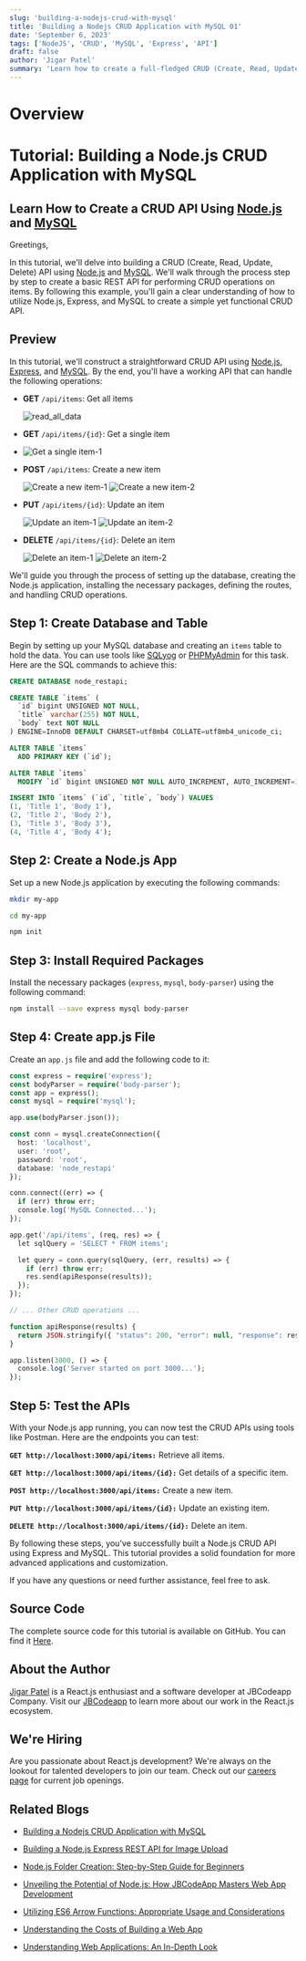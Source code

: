 ```yaml
---
slug: 'building-a-nodejs-crud-with-mysql'
title: 'Building a Nodejs CRUD Application with MySQL 01'
date: 'September 6, 2023'
tags: ['NodeJS', 'CRUD', 'MySQL', 'Express', 'API']
draft: false
author: 'Jigar Patel'
summary: 'Learn how to create a full-fledged CRUD (Create, Read, Update, Delete) API using Node.js and MySQL with this step-by-step tutorial.'
---
```


# Overview

<TOCInline
  toc={props.toc}
  exclude="Overview"
  toHeading={2}
  defaultimage="building-a-nodejs-crud-with-mysql"
/>

# Tutorial: Building a Node.js CRUD Application with MySQL

## Learn How to Create a CRUD API Using [Node.js](https://nodejs.org/en) and [MySQL](https://www.mysql.com/)

Greetings,

In this tutorial, we'll delve into building a CRUD (Create, Read, Update, Delete) API using [Node.js](https://nodejs.org/en) and [MySQL](https://www.mysql.com/). We'll walk through the process step by step to create a basic REST API for performing CRUD operations on items. By following this example, you'll gain a clear understanding of how to utilize Node.js, Express, and MySQL to create a simple yet functional CRUD API.

## Preview

In this tutorial, we'll construct a straightforward CRUD API using [Node.js](https://nodejs.org/en), [Express](https://expressjs.com/), and [MySQL](https://www.mysql.com/). By the end, you'll have a working API that can handle the following operations:

- **GET** `/api/items`: Get all items

  ![read_all_data](/static/blog/Building-a-Node.js-CRUD-Application-with-MySQL/read_all_data.png)

- **GET** `/api/items/{id}`: Get a single item
- ![Get a single item-1](/static/blog/Building-a-Node.js-CRUD-Application-with-MySQL/read_one_data.png)

- **POST** `/api/items`: Create a new item

  ![Create a new item-1](/static/blog/Building-a-Node.js-CRUD-Application-with-MySQL/item_created.png)
  ![Create a new item-2](/static/blog/Building-a-Node.js-CRUD-Application-with-MySQL/created_table.png)

- **PUT** `/api/items/{id}`: Update an item

  ![Update an item-1](/static/blog/Building-a-Node.js-CRUD-Application-with-MySQL/item_updated.png)
  ![Update an item-2](/static/blog/Building-a-Node.js-CRUD-Application-with-MySQL/updated_table.png)

- **DELETE** `/api/items/{id}`: Delete an item

  ![Delete an item-1](/static/blog/Building-a-Node.js-CRUD-Application-with-MySQL/item_deleted.png)
  ![Delete an item-2](/static/blog/Building-a-Node.js-CRUD-Application-with-MySQL/deleted_table.png)

We'll guide you through the process of setting up the database, creating the Node.js application, installing the necessary packages, defining the routes, and handling CRUD operations.

## Step 1: Create Database and Table

Begin by setting up your MySQL database and creating an `items` table to hold the data. You can use tools like [SQLyog](https://webyog.com/product/sqlyog/) or [PHPMyAdmin](https://www.phpmyadmin.net/) for this task. Here are the SQL commands to achieve this:

```sql
CREATE DATABASE node_restapi;

CREATE TABLE `items` (
  `id` bigint UNSIGNED NOT NULL,
  `title` varchar(255) NOT NULL,
  `body` text NOT NULL
) ENGINE=InnoDB DEFAULT CHARSET=utf8mb4 COLLATE=utf8mb4_unicode_ci;

ALTER TABLE `items`
  ADD PRIMARY KEY (`id`);

ALTER TABLE `items`
  MODIFY `id` bigint UNSIGNED NOT NULL AUTO_INCREMENT, AUTO_INCREMENT=3;

INSERT INTO `items` (`id`, `title`, `body`) VALUES
(1, 'Title 1', 'Body 1'),
(2, 'Title 2', 'Body 2'),
(3, 'Title 3', 'Body 3'),
(4, 'Title 4', 'Body 4');
```

## Step 2: Create a Node.js App

Set up a new Node.js application by executing the following commands:

```bash
mkdir my-app

cd my-app

npm init
```

## Step 3: Install Required Packages

Install the necessary packages (`express`, `mysql`, `body-parser`) using the following command:

```bash
npm install --save express mysql body-parser
```

## Step 4: Create app.js File

Create an `app.js` file and add the following code to it:

```php
const express = require('express');
const bodyParser = require('body-parser');
const app = express();
const mysql = require('mysql');

app.use(bodyParser.json());

const conn = mysql.createConnection({
  host: 'localhost',
  user: 'root',
  password: 'root',
  database: 'node_restapi'
});

conn.connect((err) => {
  if (err) throw err;
  console.log('MySQL Connected...');
});

app.get('/api/items', (req, res) => {
  let sqlQuery = 'SELECT * FROM items';

  let query = conn.query(sqlQuery, (err, results) => {
    if (err) throw err;
    res.send(apiResponse(results));
  });
});

// ... Other CRUD operations ...

function apiResponse(results) {
  return JSON.stringify({ "status": 200, "error": null, "response": results });
}

app.listen(3000, () => {
  console.log('Server started on port 3000...');
});
```

## Step 5: Test the APIs

With your Node.js app running, you can now test the CRUD APIs using tools like Postman. Here are the endpoints you can test:

**`GET http://localhost:3000/api/items:`** Retrieve all items.

**`GET http://localhost:3000/api/items/{id}:`** Get details of a specific item.

**`POST http://localhost:3000/api/items:`** Create a new item.

**`PUT http://localhost:3000/api/items/{id}:`** Update an existing item.

**`DELETE http://localhost:3000/api/items/{id}:`** Delete an item.

By following these steps, you've successfully built a Node.js CRUD API using Express and MySQL. This tutorial provides a solid foundation for more advanced applications and customization.

If you have any questions or need further assistance, feel free to ask.

## Source Code

The complete source code for this tutorial is available on GitHub. You can find it [Here](https://github.com/jbcodeapp/Blogs/tree/main/Building%20a%20Node.js%20CRUD%20Application%20with%20MySQL).

## About the Author

[Jigar Patel](https://expertlaravel.com) is a React.js enthusiast and a software developer at JBCodeapp Company. Visit our [JBCodeapp](https://jbcodeapp.com) to learn more about our work in the React.js ecosystem.

## We're Hiring

Are you passionate about React.js development? We're always on the lookout for talented developers to join our team. Check out our [careers page](https://jbcodeapp.com) for current job openings.

## Related Blogs

- [Building a Nodejs CRUD Application with MySQL](building-a-nodejs-crud-with-mysql)

- [Building a Node.js Express REST API for Image Upload](building-a-nodejs-express-rest-api-for-image-upload)

- [Node.js Folder Creation: Step-by-Step Guide for Beginners](nodejs-folder-creation-beginners-guide)

- [Unveiling the Potential of Node.js: How JBCodeApp Masters Web App Development](unveiling-potential-nodejs-jbcodeapp-masters-web-app-development)

- [Utilizing ES6 Arrow Functions: Appropriate Usage and Considerations](utilizing-es6-arrow-functions-appropriate-usage-and-considerations)

- [Understanding the Costs of Building a Web App](web-app-development-costs)

- [Understanding Web Applications: An In-Depth Look](web-applications-in-depth)
